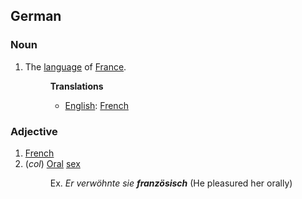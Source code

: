 ==German==
===Noun===
# The [[language]] of [[France]].
#:'''Translations'''
#:*[[English]]: [[French]]

===Adjective===
# [[French]]
# (''col'') [[Oral]] [[sex]]
#:Ex. ''Er verwöhnte sie '''französisch''''' (He pleasured her orally)